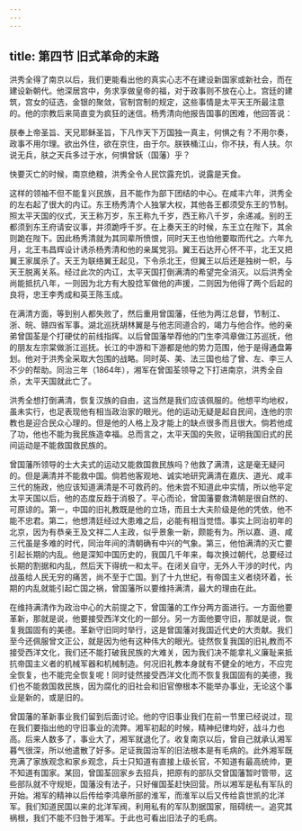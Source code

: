 ```yaml
---
---
---
```

title: 第四节 旧式革命的末路
---




洪秀全得了南京以后，我们更能看出他的真实心志不在建设新国家或新社会，而在建设新朝代。他深居宫中，务求享做皇帝的福，对于政事则不放在心上。宫廷的建筑，宫女的征选，金银的聚敛，官制宫制的规定，这些事情是太平天王所最注意的。他的宗教后来简直变为疯狂的迷信。杨秀清向他报告国事的困难，他回答说：

朕奉上帝圣旨、天兄耶稣圣旨，下凡作天下万国独一真主，何惧之有？不用尔奏，政事不用尔理。欲出外住，欲在京住，由于尔。朕铁桶江山，你不扶，有人扶。尔说无兵，肤之天兵多过于水，何惧曾妖（国藩）乎？

快要灭亡的时候，南京绝粮，洪秀全令人民饮露充饥，说露是天食。

这样的领袖不但不能复兴民族，且不能作为部下团结的中心。在咸丰六年，洪秀全的左右起了很大的内讧。东王杨秀清个人独掌大权，其他各王都须受东王的节制。照太平天国的仪式，天王称万岁，东王称九千岁，西王称八千岁，余递减。别的王都须到东王府请安议事，并须跪呼千岁。在上奏天王的时候，东王立在陛下，其余则跪在陛下。因此杨秀清就为其同辈所愤恨，同时天王也怕他要取而代之。六年九月，北王韦昌辉设计诱杀杨秀清和他的亲属党羽。翼王石达开心怀不平，北王又把翼王家属杀了。天王为联络翼王起见，下令杀北王，但翼王以后还是独树一帜，与天王脱离关系。经过此次的内讧，太平天国打倒满清的希望完全消灭。以后洪秀全尚能抵抗八年，一则因为北方有大股捻军做他的声援，二则因为他得了两个后起的良将，忠王李秀成和英王陈玉成。

在满清方面，等到别人都失败了，然后重用曾国藩，任他为两江总督，节制江、浙、皖、赣四省军事。湖北巡抚胡林翼是与他志同道合的，竭力与他合作。他的亲弟曾国荃是个打硬仗的前线指挥。以后曾国藩举荐他的门生李鸿章做江苏巡抚，他的朋友左宗棠做浙江巡抚。长江的中游和下游都是他的势力范围，他于是得通盘筹划。他对于洪秀全采取大包围的战略。同时英、美、法三国也给了曾、左、李三人不少的帮助。同治三年（1864年），湘军在曾国荃领导之下打进南京，洪秀全自杀，太平天国就此亡了。

洪秀全想打倒满清，恢复汉族的自由，这当然是我们应该佩服的。他想平均地权，虽未实行，也足表现他有相当政治家的眼光。他的运动无疑是起自民间，连他的宗教也是迎合民众心理的。但是他的人格上及才能上的缺点很多而且很大。倘若他成了功，他也不能为我民族造幸福。总而言之，太平天国的失败，证明我国旧式的民间运动是不能救国救民族的。

曾国藩所领导的士大夫式的运动又能救国救民族吗？他救了满清，这是毫无疑问的。但是满清并不能救中国。倘若他客观地、诚实地研究满清在嘉庆、道光、咸丰三代的施政，他应该知道满清是不可救药的。他未尝不知道此中实情，所以他平定太平天国以后，他的态度反趋于消极了。平心而论，曾国藩要救清朝是很自然的、可原谅的。第一，中国的旧礼教既是他的立场，而且士大夫阶级是他的凭依，他不能不忠君。第二，他想清廷经过大患难之后，必能有相当觉悟。事实上同治初年的北京，因为有恭亲王及文祥二人主政，似乎景象一新，颇能有为。所以嘉、道、咸三代虽是多难的时代，同治年间的清朝确有中兴的气象。第三，他怕满清的灭亡要引起长期的内乱。他是深知中国历史的，我国几千年来，每次换过朝代，总要经过长期的割据和内乱，然后天下得统一和太平。在闭关自守，无外人干涉的时代，内战虽给人民无穷的痛苦，尚不至于亡国。到了十九世纪，有帝国主义者绕环着，长期的内乱就能引起亡国之祸，曾国藩所以要维持满清，最大的理由在此。

在维持满清作为政治中心的大前提之下，曾国藩的工作分两方面进行。一方面他要革新，那就是说，他要接受西洋文化的一部分。另一方面他要守旧，那就是说，恢复我国固有的美德。革新守旧同时举行，这是曾国藩对我国近代史的大贡献。我们至今还佩服曾文正公，就是因为他有这种伟大的眼光。徒然恢复我国的旧礼教而不接受西洋文化，我们还不能打破我民族的大难关，因为我们决不能拿礼义廉耻来抵抗帝国主义者的机械军器和机械制造。何况旧礼教本身就有不健全的地方，不应完全恢复，也不能完全恢复呢！同时徒然接受西洋文化而不恢复我国固有的美德，我们也不能救国救民族，因为腐化的旧社会和旧官僚根本不能举办事业，无论这个事业是新的，或是旧的。

曾国藩的革新事业我们留到后面讨论。他的守旧事业我们在前一节里已经说过，现在我们要指出他的守旧事业的流弊。湘军初起的时候，精神纪律均好，战斗力也高。后来人数多了，事业大了，湘军就退化了。收复南京以后，曾自己就承认湘军暮气很深，所以他遣散了好多。足证我国治军的旧法根本是有毛病的。此外湘军既充满了家族观念和家乡观念，兵士只知道有直接上级长官，不知道有最高统帅，更不知道有国家。某回，曾国荃回家乡去招兵，把原有的部队交曾国藩暂时管带，这些部队就不守规矩，国藩没有法子，只好催国荃赶快回营。所以湘军是私有军队的开始。湘军的精神以后传给李鸿章所部的淮军，而淮军以后又传给袁世凯的北洋军。我们知道民国以来的北洋军阀，利用私有的军队割据国家，阻碍统一。追究其祸根，我们不能不归咎于湘军。于此也可看出旧法子的毛病。
